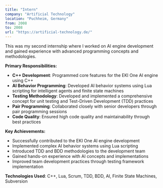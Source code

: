 ```yaml
---
title: "Intern"
company: "Artificial Technology"
location: "Puchheim, Germany"
from: 2008
to: 2008
url: "https://artificial-technology.de/"
---
```


This was my second internship where I worked on AI engine development and gained experience with advanced programming concepts and methodologies.

**Primary Responsibilities:**
- **C++ Development**: Programmed core features for the EKI One AI engine using C++
- **AI Behavior Programming**: Developed AI behavior systems using Lua scripting for intelligent agents and finite state machines
- **Testing Methodology**: Developed and implemented a comprehensive concept for unit testing and Test-Driven Development (TDD) practices
- **Pair Programming**: Collaborated closely with senior developers through pair programming sessions
- **Code Quality**: Ensured high code quality and maintainability through best practices

**Key Achievements:**
- Successfully contributed to the EKI One AI engine development
- Implemented complex AI behavior systems using Lua scripting
- Introduced TDD and BDD methodologies to the development team
- Gained hands-on experience with AI concepts and implementations
- Improved team development practices through testing framework implementation

**Technologies Used**: C++, Lua, Scrum, TDD, BDD, AI, Finite State Machines, Subversion